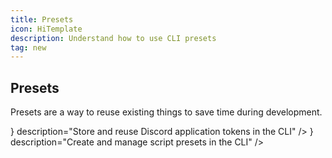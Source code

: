 ```yaml
---
title: Presets
icon: HiTemplate
description: Understand how to use CLI presets
tag: new 
---
```


## Presets

Presets are a way to reuse existing things to save time during development.

<Cards className="lg:grid-cols-2">
	<Card
		href="/docs/presets/tokens"
		title="Tokens"
		icon={<icons.IoMdKey />}
		description="Store and reuse Discord application tokens in the CLI"
	/>
	<Card
		href="/docs/presets/scripts"
		title="Scripts"
		icon={<icons.PiFilesFill />}
		description="Create and manage script presets in the CLI"
	/>
</Cards>
